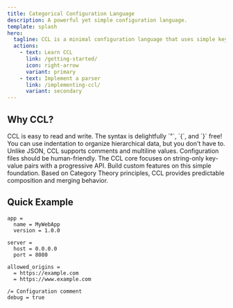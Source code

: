 ```yaml
---
title: Categorical Configuration Language
description: A powerful yet simple configuration language.
template: splash
hero:
  tagline: CCL is a minimal configuration language that uses simple key-value pairs to create surprisingly powerful and composable configurations
  actions:
    - text: Learn CCL
      link: /getting-started/
      icon: right-arrow
      variant: primary
    - text: Implement a parser
      link: /implementing-ccl/
      variant: secondary
---
```



## Why CCL?

<CardGrid>
	<Card title="Simple human-readable syntax" icon="open-book">
		CCL is easy to read and write. The syntax is delightfully `"`, `{`, and `}` free! You can use indentation to
		organize hierarchical data, but you don't have to.
	</Card>
	<Card title="Comments and multiline values" icon="comment">
		Unlike JSON, CCL supports comments and multiline values. Configuration files should be human-friendly.
	</Card>
	<Card title="Composable and extensible" icon="puzzle">
		The CCL core focuses on string-only key-value pairs with a progressive API. Build custom features on this simple foundation.
	</Card>
	<Card title="Mathematical foundation" icon="star">
		Based on Category Theory principles, CCL provides predictable composition and merging behavior.
	</Card>
</CardGrid>

## Quick Example

```ccl
app =
  name = MyWebApp
  version = 1.0.0

server =
  host = 0.0.0.0
  port = 8080

allowed_origins =
  = https://example.com
  = https://www.example.com

/= Configuration comment
debug = true
```

